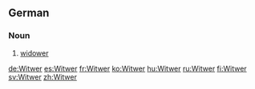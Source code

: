 ==German==

===Noun===
{{de-noun|g=m|genitive=Witwers|plural=Witwer}}

# [[widower]]

[[de:Witwer]]
[[es:Witwer]]
[[fr:Witwer]]
[[ko:Witwer]]
[[hu:Witwer]]
[[ru:Witwer]]
[[fi:Witwer]]
[[sv:Witwer]]
[[zh:Witwer]]